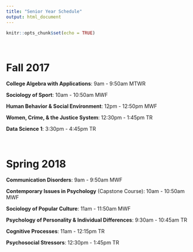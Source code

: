 ```yaml
---
title: "Senior Year Schedule"
output: html_document
---
```


```r
knitr::opts_chunk$set(echo = TRUE)
```


\ 

# Fall 2017

__College Algebra with Applications__: 9am - 9:50am MTWR

__Sociology of Sport__: 10am - 10:50am MWF

__Human Behavior & Social Environment__: 12pm - 12:50pm MWF

__Women, Crime, & the Justice System__: 12:30pm - 1:45pm TR

__Data Science 1__: 3:30pm - 4:45pm TR

\


# Spring 2018

__Communication Disorders__: 9am - 9:50am MWF

__Contemporary Issues in Psychology__ (Capstone Course): 10am - 10:50am MWF

__Sociology of Popular Culture__: 11am - 11:50am MWF

__Psychology of Personality & Individual Differences__: 9:30am - 10:45am TR

__Cognitive Processes__: 11am - 12:15pm TR

__Psychosocial Stressors__: 12:30pm - 1:45pm TR

